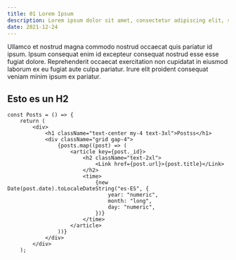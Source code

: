 ```yaml
---
title: 01 Lorem Ipsum
description: Lorem ipsum dolor sit amet, consectetur adipiscing elit, sed do eiusmod tempor incididunt ut labore et dolore magna aliqua.
date: 2021-12-24
---
```


Ullamco et nostrud magna commodo nostrud occaecat quis pariatur id ipsum. Ipsum
consequat enim id excepteur consequat nostrud esse esse fugiat dolore.
Reprehenderit occaecat exercitation non cupidatat in eiusmod laborum ex eu
fugiat aute culpa pariatur. Irure elit proident consequat veniam minim ipsum ex
pariatur.

## Esto es un H2

```tsx
const Posts = () => {
	return (
		<div>
			<h1 className="text-center my-4 text-3xl">Postss</h1>
			<div className="grid gap-4">
				{posts.map((post) => (
					<article key={post._id}>
						<h2 className="text-2xl">
							<Link href={post.url}>{post.title}</Link>
						</h2>
						<time>
							{new Date(post.date).toLocaleDateString("es-ES", {
								year: "numeric",
								month: "long",
								day: "numeric",
							})}
						</time>
					</article>
				))}
			</div>
		</div>
	);
```
